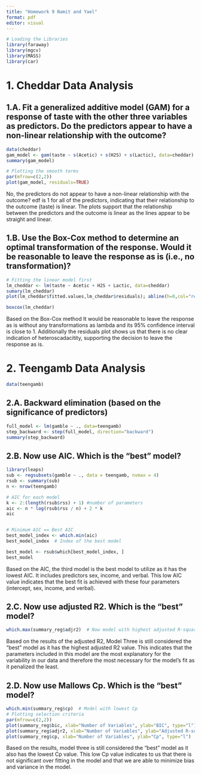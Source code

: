 ```yaml
---
title: "Homework 9 Namit and Yael"
format: pdf
editor: visual
---
```


```r
# Loading the Libraries
library(faraway)
library(mgcv)
library(MASS)
library(car)
```

# 1. Cheddar Data Analysis

## 1.A. Fit a generalized additive model (GAM) for a response of taste with the other three variables as predictors. Do the predictors appear to have a non-linear relationship with the outcome?

```r
data(cheddar)
gam_model <- gam(taste ~ s(Acetic) + s(H2S) + s(Lactic), data=cheddar)
summary(gam_model)

# Plotting the smooth terms
par(mfrow=c(2,2))
plot(gam_model, residuals=TRUE)
```

No, the predictors do not appear to have a non-linear relationship with the outcome? edf is 1 for all of the predictors, indicating that their relationship to the outcome (taste) is linear. The plots support that the relationship between the predictors and the outcome is linear as the lines appear to be straight and linear.

## 1.B. Use the Box-Cox method to determine an optimal transformation of the response. Would it be reasonable to leave the response as is (i.e., no transformation)?

```r
# Fitting the linear model first
lm_cheddar <- lm(taste ~ Acetic + H2S + Lactic, data=cheddar)
sumary(lm_cheddar)
plot(lm_cheddar$fitted.values,lm_cheddar$residuals); abline(h=0,col="red")

boxcox(lm_cheddar)
```

Based on the Box-Cox method It would be reasonable to leave the response as is without any transformations as lambda and its 95% confidence interval is close to 1. Additionally the residuals plot shows us that there is no clear indication of heteroscadacitity, supporting the decision to leave the response as is.

# 2. Teengamb Data Analysis

```r
data(teengamb)
```

## 2.A. Backward elimination (based on the significance of predictors)

```r
full_model <- lm(gamble ~ ., data=teengamb)
step_backward <- step(full_model, direction="backward")
summary(step_backward)
```

## 2.B. Now use AIC. Which is the "best" model?

```r
library(leaps)
sub <- regsubsets(gamble ~ ., data = teengamb, nvmax = 4)
rsub <- summary(sub)
n <- nrow(teengamb)

# AIC for each model
k <- 2:(length(rsub$rss) + 1) #number of parameters
aic <- n * log(rsub$rss / n) + 2 * k
aic


# Minimum AIC == Best AIC
best_model_index <- which.min(aic)
best_model_index  # Index of the best model

best_model <- rsub$which[best_model_index, ]
best_model
```

Based on the AIC, the third model is the best model to utilize as it has the lowest AIC. It includes predictors sex, income, and verbal. This low AIC value indicates that the best fit is achieved with these four parameters (intercept, sex, income, and verbal).

## 2.C. Now use adjusted R2. Which is the "best" model?

```r
which.max(summary_reg$adjr2)  # Now model with highest adjusted R-squared
```

Based on the results of the adjusted R2, Model Three is still considered the "best" model as it has the highest adjusted R2 value. This indicates that the parameters included in this model are the most explanatory for the variability in our data and therefore the most necessary for the model's fit as it penalized the least.

## 2.D. Now use Mallows Cp. Which is the "best" model?

```r
which.min(summary_reg$cp)  # Model with lowest Cp
# Plotting selection criteria
par(mfrow=c(2,2))
plot(summary_reg$bic, xlab="Number of Variables", ylab="BIC", type="l")
plot(summary_reg$adjr2, xlab="Number of Variables", ylab="Adjusted R-squared", type="l")
plot(summary_reg$cp, xlab="Number of Variables", ylab="Cp", type="l")
```

Based on the results, model three is still considered the "best" model as it also has the lowest Cp value. This low Cp value indicates to us that there is not significant over fitting in the model and that we are able to minimize bias and variance in the model.
